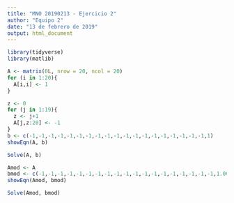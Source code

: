 ---
title: "MNO 20190213 - Ejercicio 2"
author: "Equipo 2"
date: "13 de febrero de 2019"
output: html_document
---

```{r}
library(tidyverse)
library(matlib)

A <- matrix(0L, nrow = 20, ncol = 20)
for (i in 1:20){
  A[i,i] <- 1  
}

z <- 0
for (j in 1:19){
  z <- j+1
  A[j,z:20] <- -1  
}
b <- c(-1,-1,-1,-1,-1,-1,-1,-1,-1,-1,-1,-1,-1,-1,-1,-1,-1,-1,-1,1)
showEqn(A, b)
```

```{r}
Solve(A, b)
```

```{r}
Amod <- A
bmod <- c(-1,-1,-1,-1,-1,-1,-1,-1,-1,-1,-1,-1,-1,-1,-1,-1,-1,-1,-1,1.00001)
showEqn(Amod, bmod)
```

```{r}
Solve(Amod, bmod)
```

